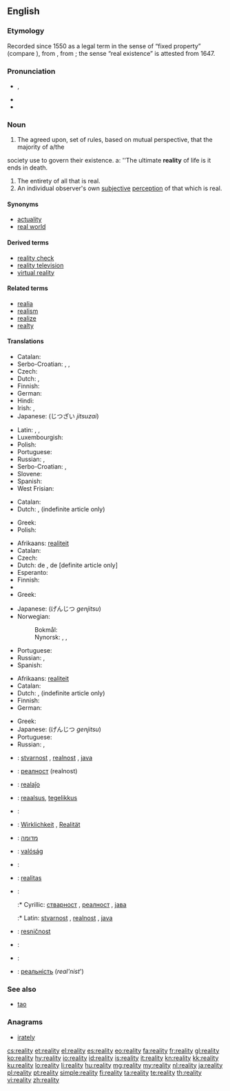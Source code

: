 ==English==

===Etymology===
Recorded since 1550 as a legal term in the sense of “fixed property” (compare {{term|real estate|lang=en}}), from {{etyl|Medieval Latin}} {{term|realitas|lang=la}}, from {{etyl|Late Latin}} {{term|realis||real|lang=la}}; the sense “real existence” is attested from 1647.

===Pronunciation===
* {{IPA|/riˈæləti/}}, {{X-SAMPA|/ri"{l@ti/}}
* {{audio|en-us-reality.ogg|Audio (US)}}
* {{rhymes|ælɪti}}

===Noun===
{{en-noun|realit|ies}}

# The agreed upon, set of rules, based on mutual perspective, that the majority of a/the 
society use to govern their existence.
a: ''The ultimate '''reality''' of life is it ends in death.
# The entirety of all that is real.
# An individual observer's own [[subjective]] [[perception]] of that which is real.

====Synonyms====
* [[actuality]]
* [[real world]]

====Derived terms====
* [[reality check]]
* [[reality television]]
* [[virtual reality]]

====Related terms====
* [[realia]]
* [[realism]]
* [[realize]]
* [[realty]]

====Translations====
{{rfc-tsort|duplicate language: Serbo-Croatian}}
{{trans-top|state of being actual or real}}
* Catalan: {{t-|ca|realitat|f}}
* Serbo-Croatian: {{t|sh|stvarnost|f}}, {{t|sh|realnost|f}}, {{t|sh|java|f}}
* Czech: {{t+|cs|skutečnost|f}}
* Dutch: {{t+|nl|werkelijkheid|f}}, {{t+|nl|realiteit|f}}
* Finnish: {{t-|fi|olemassaolo}}
* German: {{t+|de|Wirklichkeit|f}}
* Hindi: {{t-|hi|सच्चाई|tr=saccā'ī|sc=Deva}}
* Irish: {{t-|ga|nithiúlacht|f}}, {{t-|ga|réadúlacht|f}}
* Japanese: {{t+|ja|実在}} (じつざい ''jitsuzai'')
{{trans-mid}}
* Latin: {{t-|la|natura}}, {{t-|la|eventus}}, {{t+|la|veritas}}
* Luxembourgish: {{t-|lb|Realitéit|f}}
* Polish: {{t+|pl|rzeczywistość|f}}
* Portuguese: {{t+|pt|realidade|f}}
* Russian: {{t+|ru|реальность|f|tr=reál’nošt’}}, {{t+|ru|вещественность|f|tr=v'eš'éstv'ennost’}}
* Serbo-Croatian: {{t|sh|стварност|f|tr=stvarnost|sc=Cyrl}}, {{t|sh|реалност|f|tr=realnost|sc=Cyrl}}
* Slovene: {{t-|sl|resničnost|f}}
* Spanish: {{t+|es|realidad|f}}
* West Frisian: {{t-|fy|wierheid|c|xs=West Frisian}}
{{trans-bottom}}

{{trans-top|a real entity, event etc.}}
* Catalan: {{t-|ca|realitat|f}}
* Dutch: {{t-|nl|feitelijkheid|f}}, {{t+|nl|realiteit|f}} (indefinite article only)
{{trans-mid}}
* Greek: {{t+|el|πραγματικότητα|f|tr=pragmatikótita}}
* Polish: {{t+|pl|rzeczywistość|f}}
{{trans-bottom}}

{{trans-top|entirety of all that is real}}
* Afrikaans: [[realiteit]]
* Catalan: {{t-|ca|realitat|f}}
* Czech: {{t+|cs|skutečnost|f}}
* Dutch: de {{t+|nl|werkelijkheid|f}}, de {{t+|nl|realiteit|f}} [definite article only]
* Esperanto: {{t-|eo|realaĵo|xs=Esperanto}}
* Finnish: {{t+|fi|todellisuus}}
* {{trreq|Georgian}}
* Greek: {{t+|el|πραγματικότητα|f|tr=pragmatikótita}}
{{trans-mid}}
* Japanese: {{t+|ja|現実}} (げんじつ ''genjitsu'')
* Norwegian:
*: Bokmål: {{t+|no|virkelighet|m|f}}
*: Nynorsk: {{t-|nn|røynd|f}}, {{t-|nn|røyndom|m}}, {{t-|nn|verkelegheit|f}}
* Portuguese: {{t+|pt|realidade|f}}
* Russian: {{t+|ru|реальность|f|tr=reál’nošt’}}, {{t+|ru|действительность|f|tr=''d'ejstvít'el'nost'''}}
* Spanish: {{t+|es|realidad|f}}
{{trans-bottom}}

{{trans-top|an individual observer's subjective perception}}
* Afrikaans: [[realiteit]]
* Catalan: {{t-|ca|realitat|f}}
* Dutch: {{t+|nl|werkelijkheid|f}}, {{t+|nl|realiteit|f}} (indefinite article only)
* Finnish: {{t+|fi|todellisuus}}
* German: {{t+|de|Realität|f}}
{{trans-mid}}
* Greek: {{t+|el|πραγματικότητα|f|tr=pragmatikótita}}
* Japanese: {{t+|ja|現実}} (げんじつ ''genjitsu'')
* Portuguese: {{t+|pt|realidade|f}}
* Russian: {{t+|ru|реальность|f|tr=reál’nošt’}}, {{t+|ru|действительность|f|tr=''d'ejstvít'el'nost'''}}
{{trans-bottom}}

{{checktrans-top}}
* {{ttbc|sh}}: [[stvarnost]] {{f}}, [[realnost]] {{f}}, [[java]] {{f}}
* {{ttbc|bg}}: [[реалност]] (realnost)
* {{ttbc|eo}}: [[realaĵo]]
* {{ttbc|et}}: [[reaalsus]], [[tegelikkus]]
* {{ttbc|fr}}: {{t+|fr|réalité}}
* {{ttbc|de}}: [[Wirklichkeit]] {{f}}, [[Realität]] {{f}}
* {{ttbc|he}}: [[מדומה]]
* {{ttbc|hu}}: [[valóság]]
{{trans-mid}}
* {{ttbc|it}}: {{t+|it|realtà}}
* {{ttbc|la}}: [[realitas]] {{f}}
* {{ttbc|sh}}:
*:* Cyrillic: [[стварност]] {{f}}, [[реалност]] {{f}}, [[јава]] {{f}}
*:* Latin: [[stvarnost]] {{f}}, [[realnost]] {{f}}, [[java]] {{f}}
* {{ttbc|sl}}: [[resničnost]] {{f}}
* {{ttbc|es}}: {{t+|es|realidad}}
* {{ttbc|sv}}: {{t+|sv|verklighet|c}}
* {{ttbc|uk}}: [[реальність]] (''real'nist''')
{{trans-bottom}}

===See also===
* [[tao]]

===Anagrams===
* [[irately]]

[[cs:reality]]
[[et:reality]]
[[el:reality]]
[[es:reality]]
[[eo:reality]]
[[fa:reality]]
[[fr:reality]]
[[gl:reality]]
[[ko:reality]]
[[hy:reality]]
[[io:reality]]
[[id:reality]]
[[is:reality]]
[[it:reality]]
[[kn:reality]]
[[kk:reality]]
[[ku:reality]]
[[lo:reality]]
[[li:reality]]
[[hu:reality]]
[[mg:reality]]
[[my:reality]]
[[nl:reality]]
[[ja:reality]]
[[pl:reality]]
[[pt:reality]]
[[simple:reality]]
[[fi:reality]]
[[ta:reality]]
[[te:reality]]
[[th:reality]]
[[vi:reality]]
[[zh:reality]]